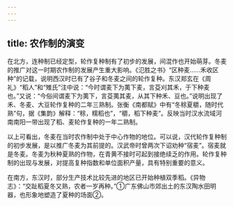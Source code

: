 ```yaml
---
---
---
```

title: 农作制的演变
---



在北方，连种制已经定型，轮作复种制有了初步的发展，间混作也开始萌芽。冬麦的推广对这一时期农作制的发展产生重大影响。《氾胜之书》“区种麦……禾收区种”的记载，说明西汉时已有了谷子和冬麦之间的轮作复种。东汉郑玄在《周礼》“稻人”和“雉氏”注中说：“今时谓麦下为荑下麦，言芟刈其禾，于下种麦也。”又说：“今俗间谓麦下为荑下，言芟荑其麦，从其下种禾、豆也。”说明出现了禾、冬麦、大豆轮作复种的二年三熟制。张衡《南都赋》中有“冬稌夏穱，随时代熟”句，据《集韵》解释：“稌，糯稻也”，“穱，稻下种麦”。反映当时汉水流域河南南阳一带出现了稻、麦轮作复种的一年二熟制。

以上可看出，冬麦在当时农作制中处于中心作物的地位。可以说，汉代轮作复种制的初步发展，是以推广冬麦为其前提的。汉武帝时曾两次下诏劝种“宿麦”。宿麦就是冬麦。冬麦为秋种夏熟的作物，在青黄不接时可起到接绝续乏的作用。轮作复种制的出现与发展，对提高复种指数和单位面积产量，具有特别重要的意义。

在南方，东汉时，部分生产技术比较先进的地区已开始种植双季稻。《异物志》：“交趾稻夏冬又熟，农者一岁再种。”①广东佛山市郊出土的东汉陶水田明器，也形象地塑造了夏种的场面②。